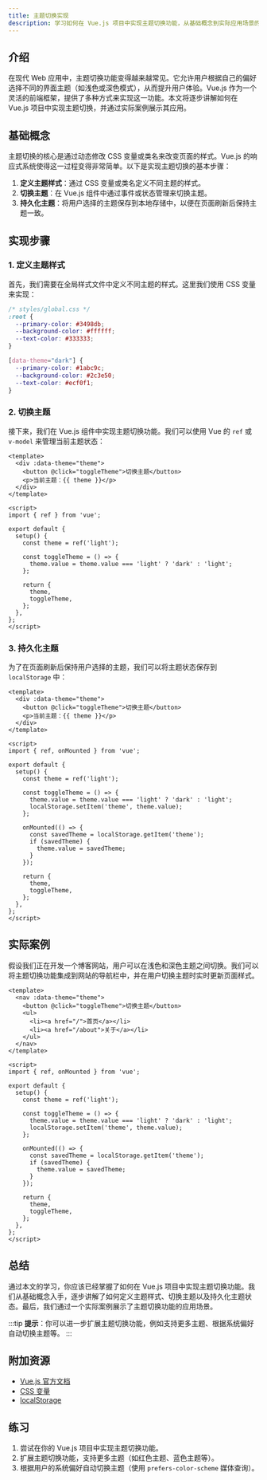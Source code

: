 ```yaml
---
title: 主题切换实现
description: 学习如何在 Vue.js 项目中实现主题切换功能，从基础概念到实际应用场景的全面指南。
---
```


## 介绍

在现代 Web 应用中，主题切换功能变得越来越常见。它允许用户根据自己的偏好选择不同的界面主题（如浅色或深色模式），从而提升用户体验。Vue.js 作为一个灵活的前端框架，提供了多种方式来实现这一功能。本文将逐步讲解如何在 Vue.js 项目中实现主题切换，并通过实际案例展示其应用。

## 基础概念

主题切换的核心是通过动态修改 CSS 变量或类名来改变页面的样式。Vue.js 的响应式系统使得这一过程变得非常简单。以下是实现主题切换的基本步骤：

1. **定义主题样式**：通过 CSS 变量或类名定义不同主题的样式。
2. **切换主题**：在 Vue.js 组件中通过事件或状态管理来切换主题。
3. **持久化主题**：将用户选择的主题保存到本地存储中，以便在页面刷新后保持主题一致。

## 实现步骤

### 1. 定义主题样式

首先，我们需要在全局样式文件中定义不同主题的样式。这里我们使用 CSS 变量来实现：

```css
/* styles/global.css */
:root {
  --primary-color: #3498db;
  --background-color: #ffffff;
  --text-color: #333333;
}

[data-theme="dark"] {
  --primary-color: #1abc9c;
  --background-color: #2c3e50;
  --text-color: #ecf0f1;
}
```

### 2. 切换主题

接下来，我们在 Vue.js 组件中实现主题切换功能。我们可以使用 Vue 的 `ref` 或 `v-model` 来管理当前主题状态：

```vue
<template>
  <div :data-theme="theme">
    <button @click="toggleTheme">切换主题</button>
    <p>当前主题：{{ theme }}</p>
  </div>
</template>

<script>
import { ref } from 'vue';

export default {
  setup() {
    const theme = ref('light');

    const toggleTheme = () => {
      theme.value = theme.value === 'light' ? 'dark' : 'light';
    };

    return {
      theme,
      toggleTheme,
    };
  },
};
</script>
```

### 3. 持久化主题

为了在页面刷新后保持用户选择的主题，我们可以将主题状态保存到 `localStorage` 中：

```vue
<template>
  <div :data-theme="theme">
    <button @click="toggleTheme">切换主题</button>
    <p>当前主题：{{ theme }}</p>
  </div>
</template>

<script>
import { ref, onMounted } from 'vue';

export default {
  setup() {
    const theme = ref('light');

    const toggleTheme = () => {
      theme.value = theme.value === 'light' ? 'dark' : 'light';
      localStorage.setItem('theme', theme.value);
    };

    onMounted(() => {
      const savedTheme = localStorage.getItem('theme');
      if (savedTheme) {
        theme.value = savedTheme;
      }
    });

    return {
      theme,
      toggleTheme,
    };
  },
};
</script>
```

## 实际案例

假设我们正在开发一个博客网站，用户可以在浅色和深色主题之间切换。我们可以将主题切换功能集成到网站的导航栏中，并在用户切换主题时实时更新页面样式。

```vue
<template>
  <nav :data-theme="theme">
    <button @click="toggleTheme">切换主题</button>
    <ul>
      <li><a href="/">首页</a></li>
      <li><a href="/about">关于</a></li>
    </ul>
  </nav>
</template>

<script>
import { ref, onMounted } from 'vue';

export default {
  setup() {
    const theme = ref('light');

    const toggleTheme = () => {
      theme.value = theme.value === 'light' ? 'dark' : 'light';
      localStorage.setItem('theme', theme.value);
    };

    onMounted(() => {
      const savedTheme = localStorage.getItem('theme');
      if (savedTheme) {
        theme.value = savedTheme;
      }
    });

    return {
      theme,
      toggleTheme,
    };
  },
};
</script>
```

## 总结

通过本文的学习，你应该已经掌握了如何在 Vue.js 项目中实现主题切换功能。我们从基础概念入手，逐步讲解了如何定义主题样式、切换主题以及持久化主题状态。最后，我们通过一个实际案例展示了主题切换功能的应用场景。

:::tip
**提示**：你可以进一步扩展主题切换功能，例如支持更多主题、根据系统偏好自动切换主题等。
:::

## 附加资源

- [Vue.js 官方文档](https://vuejs.org/)
- [CSS 变量](https://developer.mozilla.org/en-US/docs/Web/CSS/Using_CSS_custom_properties)
- [localStorage](https://developer.mozilla.org/en-US/docs/Web/API/Window/localStorage)

## 练习

1. 尝试在你的 Vue.js 项目中实现主题切换功能。
2. 扩展主题切换功能，支持更多主题（如红色主题、蓝色主题等）。
3. 根据用户的系统偏好自动切换主题（使用 `prefers-color-scheme` 媒体查询）。